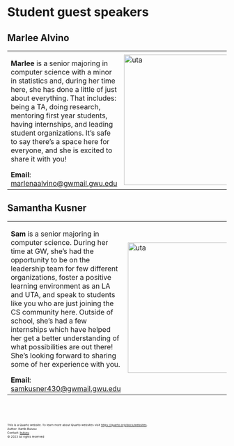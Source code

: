 # Student guest speakers

## Marlee Alvino
<div id="marlee-alvino"></div>

<table>
  <tr>
    <td width="70%">
      **Marlee** is a senior majoring in computer science with a minor in statistics and, during her time here, she has done a little of just about everything. That includes: being a TA, doing research, mentoring first year students, having internships, and leading student organizations. It’s safe to say there’s a space here for everyone, and she is excited to share it with you!

      **Email**: [marlenaalvino@gwmail.gwu.edu](marlenaalvino@gwmail.gwu.edu)
    </td>

    <td width="30%">
      <img src="images/guest-speakers/marlee.jpg" alt="uta" style="object-fit:contain width:300px;height:300px; margin-right: 10px;" />
    </td>
  </tr>
</table>


## Samantha Kusner
<div id="samantha-kusner"></div>

<table>
  <tr>
    <td width="70%">
      **Sam** is a senior majoring in computer science. During her time at GW, she’s had the opportunity to be on the leadership team for few different organizations, foster a positive learning environment as an LA and UTA, and speak to students like you who are just joining the CS community here. Outside of school, she’s had a few internships which have helped her get a better understanding of what possibilities are out there! She’s looking forward to sharing some of her experience with you.

      **Email**: [samkusner430@gwmail.gwu.edu](samkusner430@gwmail.gwu.edu)
    </td>

    <td width="30%">
      <img src="images/guest-speakers/samantha.jpg" alt="uta" style="object-fit:contain width:300px;height:300px; margin-right: 10px;" />
    </td>
  </tr>
</table>

<br><br>
<footer>
  <p><small><small><small><small>This is a Quarto website. To learn more about Quarto websites visit <https://quarto.org/docs/websites>.<br>
  Author: Kartik Bulusu<br>
  Contact: <a href="mailto:bulusu@gwu.edu">bulusu</a><br>
  &copy; 2023 All rights reserved</small></small></small></small></p>
</footer>